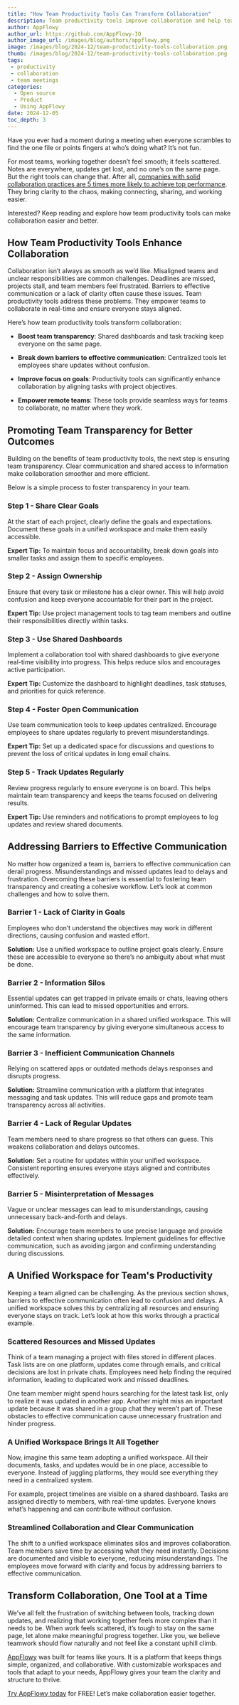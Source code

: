 ```yaml
---
title: "How Team Productivity Tools Can Transform Collaboration"
description: Team productivity tools improve collaboration and help teams work more efficiently. They foster better communication, alignment, and access to shared resources.
author: AppFlowy
author_url: https://github.com/AppFlowy-IO
author_image_url: /images/blog/authors/appflowy.png
image: /images/blog/2024-12/team-productivity-tools-collaboration.png
thumb: /images/blog/2024-12/team-productivity-tools-collaboration.png
tags:
 - productivity
 - collaboration
 - team meetings
categories:
  - Open source
  - Product
  - Using AppFlowy
date: 2024-12-05
toc_depth: 3
---
```

Have you ever had a moment during a meeting when everyone scrambles to find the one file or points fingers at who’s doing what? It’s not fun.

For most teams, working together doesn’t feel smooth; it feels scattered. Notes are everywhere, updates get lost, and no one’s on the same page. But the right tools can change that. After all, [companies with solid collaboration practices are 5 times more likely to achieve top performance](https://www.zippia.com/advice/workplace-collaboration-statistics/?utm_source=chatgpt.com). They bring clarity to the chaos, making connecting, sharing, and working easier.

Interested? Keep reading and explore how team productivity tools can make collaboration easier and better.

## How Team Productivity Tools Enhance Collaboration

Collaboration isn’t always as smooth as we’d like. Misaligned teams and unclear responsibilities are common challenges. Deadlines are missed, projects stall, and team members feel frustrated. Barriers to effective communication or a lack of clarity often cause these issues. Team productivity tools address these problems. They empower teams to collaborate in real-time and ensure everyone stays aligned.

Here’s how team productivity tools transform collaboration:

* **Boost team transparency**: Shared dashboards and task tracking keep everyone on the same page.

* **Break down barriers to effective communication**: Centralized tools let employees share updates without confusion.

* **Improve focus on goals**: Productivity tools can significantly enhance collaboration by aligning tasks with project objectives.

* **Empower remote teams**: These tools provide seamless ways for teams to collaborate, no matter where they work.

## Promoting Team Transparency for Better Outcomes

Building on the benefits of team productivity tools, the next step is ensuring team transparency. Clear communication and shared access to information make collaboration smoother and more efficient.

Below is a simple process to foster transparency in your team.

### Step 1 \- Share Clear Goals

At the start of each project, clearly define the goals and expectations. Document these goals in a unified workspace and make them easily accessible.

**Expert Tip:** To maintain focus and accountability, break down goals into smaller tasks and assign them to specific employees.

### Step 2 \- Assign Ownership

Ensure that every task or milestone has a clear owner. This will help avoid confusion and keep everyone accountable for their part in the project.

**Expert Tip:** Use project management tools to tag team members and outline their responsibilities directly within tasks.

### Step 3 \- Use Shared Dashboards

Implement a collaboration tool with shared dashboards to give everyone real-time visibility into progress. This helps reduce silos and encourages active participation.

**Expert Tip:** Customize the dashboard to highlight deadlines, task statuses, and priorities for quick reference.

### Step 4 \- Foster Open Communication

Use team communication tools to keep updates centralized. Encourage employees to share updates regularly to prevent misunderstandings.

**Expert Tip:** Set up a dedicated space for discussions and questions to prevent the loss of critical updates in long email chains.

### Step 5 \- Track Updates Regularly

Review progress regularly to ensure everyone is on board. This helps maintain team transparency and keeps the teams focused on delivering results.

**Expert Tip:** Use reminders and notifications to prompt employees to log updates and review shared documents.

## Addressing Barriers to Effective Communication

No matter how organized a team is, barriers to effective communication can derail progress. Misunderstandings and missed updates lead to delays and frustration. Overcoming these barriers is essential to fostering team transparency and creating a cohesive workflow. Let’s look at common challenges and how to solve them.

### Barrier 1 \- Lack of Clarity in Goals

Employees who don’t understand the objectives may work in different directions, causing confusion and wasted effort.

**Solution:** Use a unified workspace to outline project goals clearly. Ensure these are accessible to everyone so there’s no ambiguity about what must be done.

### Barrier 2 \- Information Silos

Essential updates can get trapped in private emails or chats, leaving others uninformed. This can lead to missed opportunities and errors.

**Solution:** Centralize communication in a shared unified workspace. This will encourage team transparency by giving everyone simultaneous access to the same information.

### Barrier 3 \- Inefficient Communication Channels

Relying on scattered apps or outdated methods delays responses and disrupts progress.

**Solution:** Streamline communication with a platform that integrates messaging and task updates. This will reduce gaps and promote team transparency across all activities.

### Barrier 4 \- Lack of Regular Updates

Team members need to share progress so that others can guess. This weakens collaboration and delays outcomes.

**Solution:** Set a routine for updates within your unified workspace. Consistent reporting ensures everyone stays aligned and contributes effectively.

### Barrier 5 \- Misinterpretation of Messages

Vague or unclear messages can lead to misunderstandings, causing unnecessary back-and-forth and delays.

**Solution:** Encourage team members to use precise language and provide detailed context when sharing updates. Implement guidelines for effective communication, such as avoiding jargon and confirming understanding during discussions.

## A Unified Workspace for Team's Productivity

Keeping a team aligned can be challenging. As the previous section shows, barriers to effective communication often lead to confusion and delays. A unified workspace solves this by centralizing all resources and ensuring everyone stays on track. Let’s look at how this works through a practical example.

### Scattered Resources and Missed Updates

Think of a team managing a project with files stored in different places. Task lists are on one platform, updates come through emails, and critical decisions are lost in private chats. Employees need help finding the required information, leading to duplicated work and missed deadlines.

One team member might spend hours searching for the latest task list, only to realize it was updated in another app. Another might miss an important update because it was shared in a group chat they weren’t part of. These obstacles to effective communication cause unnecessary frustration and hinder progress.

### A Unified Workspace Brings It All Together

Now, imagine this same team adopting a unified workspace. All their documents, tasks, and updates would be in one place, accessible to everyone. Instead of juggling platforms, they would see everything they need in a centralized system.

For example, project timelines are visible on a shared dashboard. Tasks are assigned directly to members, with real-time updates. Everyone knows what’s happening and can contribute without confusion.

### Streamlined Collaboration and Clear Communication

The shift to a unified workspace eliminates silos and improves collaboration. Team members save time by accessing what they need instantly. Decisions are documented and visible to everyone, reducing misunderstandings. The employees move forward with clarity and focus by addressing barriers to effective communication.

## Transform Collaboration, One Tool at a Time

We’ve all felt the frustration of switching between tools, tracking down updates, and realizing that working together feels more complex than it needs to be. When work feels scattered, it’s tough to stay on the same page, let alone make meaningful progress together. Like you, we believe teamwork should flow naturally and not feel like a constant uphill climb.

[AppFlowy](https://appflowy.io/) was built for teams like yours. It is a platform that keeps things simple, organized, and collaborative. With customizable workspaces and tools that adapt to your needs, AppFlowy gives your team the clarity and structure to thrive.

[Try AppFlowy today](https://appflowy.io/download) for FREE\! Let’s make collaboration easier together.

